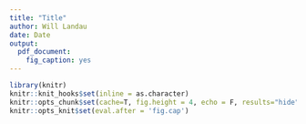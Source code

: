 ```yaml
---
title: "Title"
author: Will Landau
date: Date
output: 
  pdf_document:
    fig_caption: yes
---
```


```r
library(knitr)
knitr::knit_hooks$set(inline = as.character)
knitr::opts_chunk$set(cache=T, fig.height = 4, echo = F, results="hide")
knitr::opts_knit$set(eval.after = 'fig.cap')
```